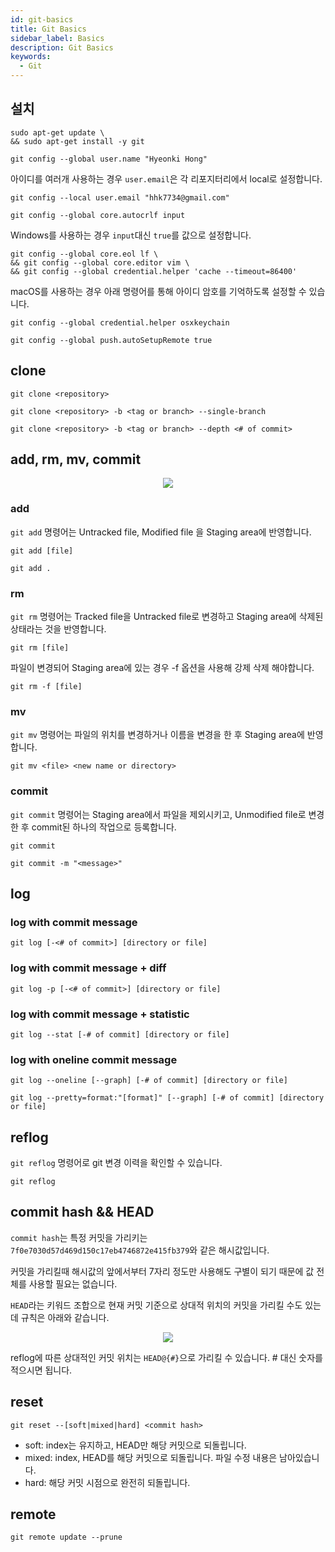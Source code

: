 ```yaml
---
id: git-basics
title: Git Basics
sidebar_label: Basics
description: Git Basics
keywords:
  - Git
---
```



## 설치

```shell
sudo apt-get update \
&& sudo apt-get install -y git
```

```shell
git config --global user.name "Hyeonki Hong"
```

아이디를 여러개 사용하는 경우 `user.email`은 각 리포지터리에서 local로 설정합니다.

```shell
git config --local user.email "hhk7734@gmail.com"
```

```shell
git config --global core.autocrlf input
```

Windows를 사용하는 경우 `input`대신 `true`를 값으로 설정합니다.

```shell
git config --global core.eol lf \
&& git config --global core.editor vim \
&& git config --global credential.helper 'cache --timeout=86400'
```

macOS를 사용하는 경우 아래 명령어를 통해 아이디 암호를 기억하도록 설정할 수 있습니다.

```shell
git config --global credential.helper osxkeychain
```

```shell
git config --global push.autoSetupRemote true
```

## clone

```shell
git clone <repository>
```

```shell
git clone <repository> -b <tag or branch> --single-branch
```

```shell
git clone <repository> -b <tag or branch> --depth <# of commit>
```

## add, rm, mv, commit

<center>
  <img src={useBaseUrl("img/linux/linux-tools/git/git-basics-diagram.png")} />
</center>

### add

`git add` 명령어는 Untracked file, Modified file 을 Staging area에 반영합니다.

```shell
git add [file]
```

```shell
git add .
```

### rm

`git rm` 명령어는 Tracked file을 Untracked file로 변경하고 Staging area에 삭제된 상태라는 것을 반영합니다.

```shell
git rm [file]
```

파일이 변경되어 Staging area에 있는 경우 -f 옵션을 사용해 강제 삭제 해야합니다.

```shell
git rm -f [file]
```

### mv

`git mv` 명령어는 파일의 위치를 변경하거나 이름을 변경을 한 후 Staging area에 반영합니다.

```shell
git mv <file> <new name or directory>
```

### commit

`git commit` 명령어는 Staging area에서 파일을 제외시키고, Unmodified file로 변경한 후 commit된 하나의 작업으로 등록합니다.

```shell
git commit
```

```shell
git commit -m "<message>"
```

## log

### log with commit message

```shell
git log [-<# of commit>] [directory or file]
```

### log with commit message + diff

```shell
git log -p [-<# of commit>] [directory or file]
```

### log with commit message + statistic

```shell
git log --stat [-# of commit] [directory or file]
```

### log with oneline commit message

```shell
git log --oneline [--graph] [-# of commit] [directory or file]
```

```shell
git log --pretty=format:"[format]" [--graph] [-# of commit] [directory or file]
```

## reflog

`git reflog` 명령어로 git 변경 이력을 확인할 수 있습니다.

```shell
git reflog
```

## commit hash && HEAD

`commit hash`는 특정 커밋을 가리키는 `7f0e7030d57d469d150c17eb4746872e415fb379`와 같은 해시값입니다.

커밋을 가리킬때 해시값의 앞에서부터 7자리 정도만 사용해도 구별이 되기 때문에 값 전체를 사용할 필요는 없습니다.

`HEAD`라는 키워드 조합으로 현재 커밋 기준으로 상대적 위치의 커밋을 가리킬 수도 있는데 규칙은 아래와 같습니다.

<center>
  <img src={useBaseUrl("img/linux/linux-tools/git/git-basics-head.png")} />
</center>

reflog에 따른 상대적인 커밋 위치는 `HEAD@{#}`으로 가리킬 수 있습니다. # 대신 숫자를 적으시면 됩니다.

## reset

```shell
git reset --[soft|mixed|hard] <commit hash>
```

- soft: index는 유지하고, HEAD만 해당 커밋으로 되돌립니다.
- mixed: index, HEAD를 해당 커밋으로 되돌립니다. 파일 수정 내용은 남아있습니다.
- hard: 해당 커밋 시점으로 완전히 되돌립니다.

## remote

```shell
git remote update --prune
```
